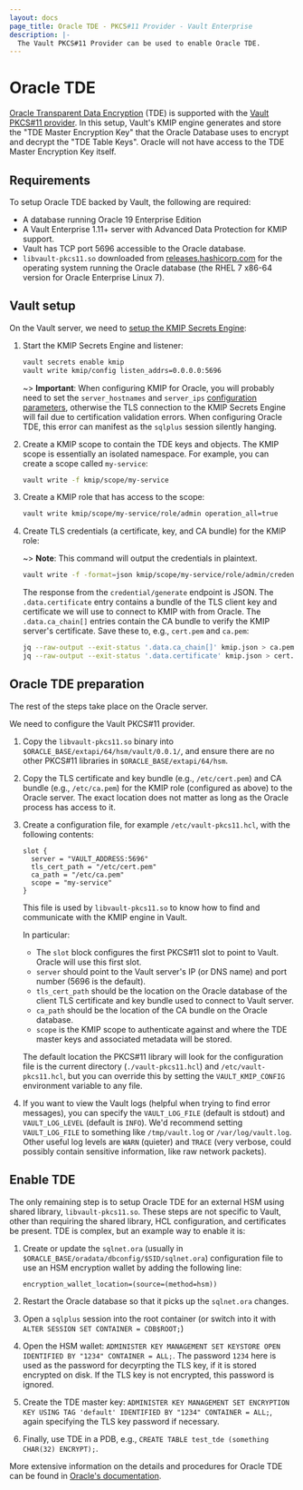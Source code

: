 ```yaml
---
layout: docs
page_title: Oracle TDE - PKCS#11 Provider - Vault Enterprise
description: |-
  The Vault PKCS#11 Provider can be used to enable Oracle TDE.
---
```


# Oracle TDE

[Oracle Transparent Data Encryption](https://docs.oracle.com/database/121/ASOAG/introduction-to-transparent-data-encryption.htm#ASOAG10270) (TDE)
is supported with the [Vault PKCS#11 provider](/vault/docs/enterprise/pkcs11-provider).
In this setup, Vault's KMIP engine generates and store the "TDE Master Encryption Key" that the Oracle Database uses to encrypt and decrypt the "TDE Table Keys".
Oracle will not have access to the TDE Master Encryption Key itself.

## Requirements

To setup Oracle TDE backed by Vault, the following are required:

- A database running Oracle 19 Enterprise Edition
- A Vault Enterprise 1.11+ server with Advanced Data Protection for KMIP support.
- Vault has TCP port 5696 accessible to the Oracle database.
- `libvault-pkcs11.so` downloaded from [releases.hashicorp.com](https://releases.hashicorp.com/vault-pkcs11-provider) for the operating system running the Oracle database (the RHEL 7 x86-64 version for Oracle Enterprise Linux 7).

## Vault setup

On the Vault server, we need to [setup the KMIP Secrets Engine](/vault/docs/secrets/kmip):

1. Start the KMIP Secrets Engine and listener:

    ```sh
    vault secrets enable kmip
    vault write kmip/config listen_addrs=0.0.0.0:5696
    ```

    ~> **Important**: When configuring KMIP for Oracle, you will probably need to set the
    `server_hostnames` and `server_ips` [configuration parameters](/vault/api-docs/secret/kmip#parameters),
    otherwise the TLS connection to the KMIP Secrets Engine will fail due to certification validation errors.
    When configuring Oracle TDE, this error can manifest as the `sqlplus` session silently hanging.

1. Create a KMIP scope to contain the TDE keys and objects.
   The KMIP scope is essentially an isolated namespace.
   For example, you can create a scope called `my-service`:

    ```sh
    vault write -f kmip/scope/my-service
    ```

1. Create a KMIP role that has access to the scope:

    ```sh
    vault write kmip/scope/my-service/role/admin operation_all=true
    ```

1. Create TLS credentials (a certificate, key, and CA bundle) for the KMIP role:

    ~> **Note**: This command will output the credentials in plaintext.

    ```sh
    vault write -f -format=json kmip/scope/my-service/role/admin/credential/generate | tee kmip.json
    ```

    The response from the `credential/generate` endpoint is JSON.
    The `.data.certificate` entry contains a bundle of the TLS client key and certificate we will use to connect to KMIP with from Oracle.
    The `.data.ca_chain[]` entries contain the CA bundle to verify the KMIP server's certificate.
    Save these to, e.g., `cert.pem` and `ca.pem`:

    ```sh
    jq --raw-output --exit-status '.data.ca_chain[]' kmip.json > ca.pem
    jq --raw-output --exit-status '.data.certificate' kmip.json > cert.pem
    ```

## Oracle TDE preparation

The rest of the steps take place on the Oracle server.

We need to configure the Vault PKCS#11 provider.

1. Copy the `libvault-pkcs11.so` binary into `$ORACLE_BASE/extapi/64/hsm/vault/0.0.1/`, and ensure there are no other PKCS#11 libraries in `$ORACLE_BASE/extapi/64/hsm`.

1. Copy the TLS certificate and key bundle (e.g., `/etc/cert.pem`) and CA bundle (e.g., `/etc/ca.pem`) for the KMIP role (configured as above) to the Oracle server.
   The exact location does not matter as long as the Oracle process has access to it.

1. Create a configuration file, for example `/etc/vault-pkcs11.hcl`, with the following contents:

    ```hcl
    slot {
      server = "VAULT_ADDRESS:5696"
      tls_cert_path = "/etc/cert.pem"
      ca_path = "/etc/ca.pem"
      scope = "my-service"
    }
    ```

    This file is used by `libvault-pkcs11.so` to know how to find and communicate with the KMIP engine in Vault.

    In particular:
    - The `slot` block configures the first PKCS#11 slot to point to Vault. Oracle will use this first slot.
    - `server` should point to the Vault server's IP (or DNS name) and port number (5696 is the default).
    - `tls_cert_path` should be the location on the Oracle database of the client TLS certificate and key bundle used to connect to Vault server.
    - `ca_path` should be the location of the CA bundle on the Oracle database.
    - `scope` is the KMIP scope to authenticate against and where the TDE master keys and associated metadata will be stored.

    The default location the PKCS#11 library will look for the configuration file is the current directory (`./vault-pkcs11.hcl`) and `/etc/vault-pkcs11.hcl`, but you can override this by setting the `VAULT_KMIP_CONFIG` environment variable to any file.

1. If you want to view the Vault logs (helpful when trying to find error messages), you can specify the `VAULT_LOG_FILE` (default is stdout) and `VAULT_LOG_LEVEL` (default is `INFO`). We'd recommend setting `VAULT_LOG_FILE` to something like `/tmp/vault.log` or `/var/log/vault.log`. Other useful log levels are `WARN` (quieter) and `TRACE` (very verbose, could possibly contain sensitive information, like raw network packets).

## Enable TDE

The only remaining step is to setup Oracle TDE for an external HSM using shared library, `libvault-pkcs11.so`.
These steps are not specific to Vault, other than requiring the shared library, HCL configuration, and certificates be present.
TDE is complex, but an example way to enable it is:

1. Create or update the `sqlnet.ora` (usually in `$ORACLE_BASE/oradata/dbconfig/$SID/sqlnet.ora`) configuration file to use an HSM encryption wallet by adding the following line:

    ```
    encryption_wallet_location=(source=(method=hsm))
    ```

1. Restart the Oracle database so that it picks up the `sqlnet.ora` changes.

1. Open a `sqlplus` session into the root container (or switch into it with `ALTER SESSION SET CONTAINER = CDB$ROOT;`)

1. Open the HSM wallet: `ADMINISTER KEY MANAGEMENT SET KEYSTORE OPEN IDENTIFIED BY "1234" CONTAINER = ALL;`.
   The password `1234` here is used as the password for decyrpting the TLS key, if it is stored encrypted on disk.
   If the TLS key is not encrypted, this password is ignored.

1. Create the TDE master key: `ADMINISTER KEY MANAGEMENT SET ENCRYPTION KEY USING TAG 'default' IDENTIFIED BY "1234" CONTAINER = ALL;`, again specifying the TLS key password if necessary.

1. Finally, use TDE in a PDB, e.g., `CREATE TABLE test_tde (something CHAR(32) ENCRYPT);`.

More extensive information on the details and procedures for Oracle TDE can be found in [Oracle's documentation](https://docs.oracle.com/database/121/ASOAG/asopart1.htm#ASOAG600).